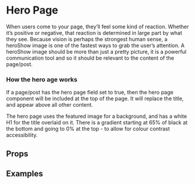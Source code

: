 
<Meta title="2 Pattern Library/Structure/Hero Show" component={HeroShow} />

# Hero Page

When users come to your page, they’ll feel some kind of reaction. Whether it’s positive or negative, that reaction is determined in large part by what they see. Because vision is perhaps the strongest human sense, a heroShow image is one of the fastest ways to grab the user’s attention. A heroShow image should be more than just a pretty picture, it is a powerful communication tool and so it should be relevant to the content of the page/post.

### How the hero  age works
 
If a page/post has the hero page field set to true, then the hero page component will be included at the top of the page. It will replace the title, and appear above all other content. 

The hero page uses the featured image for a background, and has a white H1 for the title overlaid on it. There is a gradient starting at 65% of black at the bottom and going to 0% at the top - to allow for colour contrast accessibility. 

## Props 

<Props of={HeroShow} />

## Examples 

<Preview>
    <Story name="Film with 1 performance - specific time">
        <div style={{
            padding: "10px",
            maxWidth: "1000px",
            margin: "0 auto"
        }}>
            <HeroShow 
                image1920x1080="https://player.bfi.org.uk/sites/default/files/styles/landscape_960x540/public/hero-images/lynn_lucy-1920.jpg?itok=KIE4JhQI"
                image192x108="https://player.bfi.org.uk/sites/default/files/styles/landscape_960x540/public/hero-images/lynn_lucy-1920.jpg?itok=KIE4JhQI"
                title="Lynn + Lucy"
                standfirst="Lynn + Lucy premieres online at London Film Festival. A lifelong friendship is tested by tragedy in this atmospheric and intense first feature from acclaimed British shorts director Fyzal Boulifa."
                dateTimeStart="2020-10-08T13:00"
                dateTimeEnd="2020-10-08T14:28"
            />
        </div>
    </Story>
</Preview>

<Preview>
    <Story name="Film with 1 performance - full festival">
        <div style={{
            padding: "10px",
            maxWidth: "1000px",
            margin: "0 auto"
        }}>
            <HeroShow 
                image1920x1080="https://player.bfi.org.uk/sites/default/files/styles/landscape_960x540/public/hero-images/lynn_lucy-1920.jpg?itok=KIE4JhQI"
                image192x108="https://player.bfi.org.uk/sites/default/files/styles/landscape_960x540/public/hero-images/lynn_lucy-1920.jpg?itok=KIE4JhQI"
                title="Lynn + Lucy"
                standfirst="Lynn + Lucy premieres online at London Film Festival. A lifelong friendship is tested by tragedy in this atmospheric and intense first feature from acclaimed British shorts director Fyzal Boulifa."
                dateTimeStart="2020-10-08T13:00"
                dateTimeEnd="2020-10-18T23:55"
            />
        </div>
    </Story>
</Preview>

